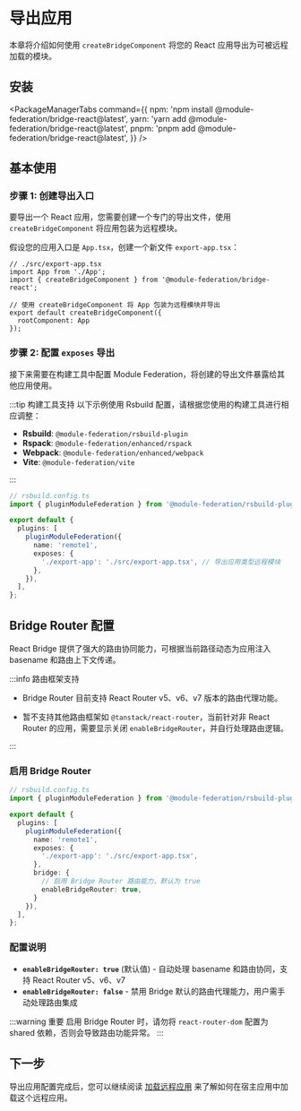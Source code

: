 # 导出应用

本章将介绍如何使用 `createBridgeComponent` 将您的 React 应用导出为可被远程加载的模块。

## 安装


<PackageManagerTabs
  command={{
    npm: 'npm install @module-federation/bridge-react@latest',
    yarn: 'yarn add @module-federation/bridge-react@latest',
    pnpm: 'pnpm add @module-federation/bridge-react@latest',
  }}
/>

## 基本使用

### 步骤 1: 创建导出入口

要导出一个 React 应用，您需要创建一个专门的导出文件，使用 `createBridgeComponent` 将应用包装为远程模块。

假设您的应用入口是 `App.tsx`，创建一个新文件 `export-app.tsx`：

```tsx
// ./src/export-app.tsx
import App from './App';
import { createBridgeComponent } from '@module-federation/bridge-react';

// 使用 createBridgeComponent 将 App 包装为远程模块并导出
export default createBridgeComponent({
  rootComponent: App
});
```

### 步骤 2: 配置 `exposes` 导出

接下来需要在构建工具中配置 Module Federation，将创建的导出文件暴露给其他应用使用。

:::tip 构建工具支持
以下示例使用 Rsbuild 配置，请根据您使用的构建工具进行相应调整：
- **Rsbuild**: `@module-federation/rsbuild-plugin`
- **Rspack**: `@module-federation/enhanced/rspack`
- **Webpack**: `@module-federation/enhanced/webpack`
- **Vite**: `@module-federation/vite`

:::

```ts
// rsbuild.config.ts
import { pluginModuleFederation } from '@module-federation/rsbuild-plugin';

export default {
  plugins: [
    pluginModuleFederation({
      name: 'remote1',
      exposes: {
        './export-app': './src/export-app.tsx', // 导出应用类型远程模块
      },
    }),
  ],
};
```

## Bridge Router 配置

React Bridge 提供了强大的路由协同能力，可根据当前路径动态为应用注入 basename 和路由上下文传递。

:::info 路由框架支持
- Bridge Router 目前支持 React Router v5、v6、v7 版本的路由代理功能。

- 暂不支持其他路由框架如 `@tanstack/react-router`，当前针对非 React Router 的应用，需要显示关闭 `enableBridgeRouter`，并自行处理路由逻辑。

:::


### 启用 Bridge Router

```ts
// rsbuild.config.ts
import { pluginModuleFederation } from '@module-federation/rsbuild-plugin';

export default {
  plugins: [
    pluginModuleFederation({
      name: 'remote1',
      exposes: {
        './export-app': './src/export-app.tsx',
      },
      bridge: {
        // 启用 Bridge Router 路由能力，默认为 true
        enableBridgeRouter: true, 
      }
    }),
  ],
};
```

### 配置说明

- **`enableBridgeRouter: true`** (默认值) - 自动处理 basename 和路由协同，支持 React Router v5、v6、v7
- **`enableBridgeRouter: false`** - 禁用 Bridge 默认的路由代理能力，用户需手动处理路由集成

:::warning 重要
启用 Bridge Router 时，请勿将 `react-router-dom` 配置为 shared 依赖，否则会导致路由功能异常。
:::

## 下一步

导出应用配置完成后，您可以继续阅读 [加载远程应用](./load-app) 来了解如何在宿主应用中加载这个远程应用。
